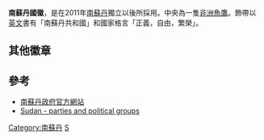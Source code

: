 {{Infobox coat of arms
|name             = 南苏丹共和国国徽
|image            = Coat of arms of South Sudan.svg
|image_width      = 250
|middle           = Seal of South Sudan.svg
|middle_width     = 150
|middle_caption   = 总统徽章
|lesser           = 
|lesser_width     = 
|lesser_caption   = 
|armiger          = {{SSD}}
|year_adopted     = 2011年7月9日
|crest            = 
|torse            = 
|shield           = 
|supporters       = 
|compartment      = 
|motto            = 「正義，自由，繁榮」
|orders           = 
|other_elements   = 
|earlier_versions = 
|use              = 
}}
'''南蘇丹國徽'''，是在2011年[[南蘇丹|南蘇丹]]獨立以後所採用。中央為一隻[[非洲魚鷹|非洲魚鷹]]。飾帶以[[英文|英文]]書有「南蘇丹共和國」和國家格言「正義，自由，繁榮」。

==其他徽章==
{{gallery
|File:Seal of South Sudan.svg|南苏丹军徽
|File:Roundel of South Sudan.svg|南苏丹国籍标志
|File:South Sudan Roundle.svg|南苏丹国籍标志之二
|File:Seal of the Government of Southern Sudan (2005-2011).svg|南苏丹自治政府徽章（2005-2011）
|File:Seal of the Government of Southern Sudan (2005-2011, color).svg|南苏丹自治政府徽章（2005-2011）
|File:Coat of arms of Southern Sudan (2005 proposal).svg|非官方的盾形纹章（2005-2011）
}}

== 參考 ==
* [https://web.archive.org/web/20120429230631/http://www.goss-online.org/magnoliaPublic/en/about/symbols.html 南蘇丹政府官方網站]
* [http://www.crwflags.com/fotw/flags/sd%7D.html#splm Sudan - parties and political groups<!-- Bot generated title -->]{{Wayback|url=http://www.crwflags.com/fotw/flags/sd%7D.html#splm |date=20110614135358 }}
{{非洲题目|国徽}}
{{南蘇丹小作品}}

[[Category:南蘇丹|Category:南蘇丹]]
[[Category:國徽|S]]